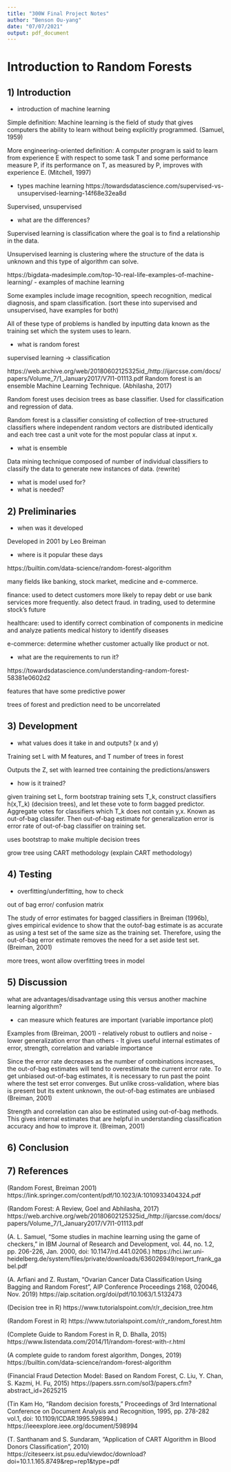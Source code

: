 ```yaml
---
title: "300W Final Project Notes"
author: "Benson Ou-yang"
date: "07/07/2021"
output: pdf_document
---
```


# Introduction to Random Forests

## 1) Introduction

- introduction of machine learning

Simple definition:
Machine learning is the field of study that gives computers the ability to learn without being explicitly programmed. (Samuel, 1959)

More engineering-oriented definition: 
A computer program is said to learn from experience E with respect to some task T and some performance measure P, if its performance on T, as measured by P, improves with experience E. (Mitchell, 1997)


- types machine learning https://towardsdatascience.com/supervised-vs-unsupervised-learning-14f68e32ea8d

Supervised, unsupervised

- what are the differences?

Supervised learning is classification where the goal is to find a relationship in the data.

Unsupervised learning is clustering where the structure of the data is unknown and this type of algorithm can solve.

https://bigdata-madesimple.com/top-10-real-life-examples-of-machine-learning/
- examples of machine learning 

Some examples include image recognition, speech recognition, medical diagnosis, and spam classification. (sort these into supervised and unsupervised, have examples for both)

All of these type of problems is handled by inputting data known as the training set which the system uses to learn.

- what is random forest

supervised learning -> classification

https://web.archive.org/web/20180602125325id_/http://ijarcsse.com/docs/papers/Volume_7/1_January2017/V7I1-01113.pdf
Random forest is an ensemble Machine Learning Technique. (Abhilasha, 2017)

Random forest uses decision trees as base classifier. Used for classification and regression of data. 

Random forest is a classifier consisting of collection of tree-structured classifiers where independent random vectors are distributed identically and each tree cast a unit vote for the most popular class at input x.

- what is ensemble

Data mining technique composed of number of individual classifiers to classify the data to generate new instances of data. (rewrite)

- what is model used for?
- what is needed?



## 2) Preliminaries

- when was it developed

Developed in 2001 by Leo Breiman

- where is it popular these days

https://builtin.com/data-science/random-forest-algorithm

many fields like banking, stock market, medicine and e-commerce.

finance: used to detect customers more likely to repay debt or use bank services more frequently. also detect fraud. in trading, used to determine stock's future

healthcare: used to identify correct combination of components in medicine and analyze patients medical history to identify diseases

e-commerce: determine whether customer actually like product or not. 

- what are the requirements to run it?

https://towardsdatascience.com/understanding-random-forest-58381e0602d2

features that have some predictive power

trees of forest and prediction need to be uncorrelated 

## 3) Development

- what values does it take in and outputs? (x and y)

Training set L with M features, and T number of trees in forest

Outputs the Z, set with learned tree containing the predictions/answers

- how is it trained?

given training set L, form bootstrap training sets T_k, construct classifiers h(x,T_k) (decision trees), and let these vote to form bagged predictor. Aggregate votes for classifiers which T_k does not contain y,x. Known as out-of-bag classifer. Then out-of-bag estimate for generalization error is error rate of out-of-bag classifier on training set. 

uses bootstrap to make multiple decision trees

grow tree using CART methodology (explain CART methodology)

## 4) Testing

- overfitting/underfitting, how to check

out of bag error/ confusion matrix

The study of error estimates for
bagged classifiers in Breiman (1996b), gives empirical evidence to show that the outof-bag estimate is as accurate as using a test set of the same size as the training set. Therefore, using the out-of-bag error estimate removes the need for a set aside test
set. (Breiman, 2001)

more trees, wont allow overfitting trees in model


## 5) Discussion

what are advantages/disadvantage using this versus another machine learning algorithm?

- can measure which features are important (variable importance plot)

Examples from (Breiman, 2001)
- relatively robust to outliers and noise 
- lower generalization error than others
- It gives useful internal estimates of error, strength, correlation and variable importance

Since the error rate decreases as the number of combinations
increases, the out-of-bag estimates will tend to overestimate the current error rate. To get
unbiased out-of-bag estimates, it is necessary to run past the point where the test set error
converges. But unlike cross-validation, where bias is present but its extent unknown, the
out-of-bag estimates are unbiased (Breiman, 2001)

Strength and correlation can also be estimated using out-of-bag methods. This gives
internal estimates that are helpful in understanding classification accuracy and how to
improve it. (Breiman, 2001)

## 6) Conclusion 



## 7) References

(Random Forest, Breiman 2001) https://link.springer.com/content/pdf/10.1023/A:1010933404324.pdf


(Random Forest: A Review, Goel and Abhilasha, 2017)  https://web.archive.org/web/20180602125325id_/http://ijarcsse.com/docs/papers/Volume_7/1_January2017/V7I1-01113.pdf

(A. L. Samuel, "Some studies in machine learning using the game of checkers," in IBM Journal of Research and Development, vol. 44, no. 1.2, pp. 206-226, Jan. 2000, doi: 10.1147/rd.441.0206.) https://hci.iwr.uni-heidelberg.de/system/files/private/downloads/636026949/report_frank_gabel.pdf

(A. Arfiani and Z. Rustam, "Ovarian Cancer Data Classification Using Bagging and Random Forest", AIP Conference Proceedings 2168, 020046, Nov. 2019)
https://aip.scitation.org/doi/pdf/10.1063/1.5132473

(Decision tree in R) https://www.tutorialspoint.com/r/r_decision_tree.htm

(Random Forest in R)
https://www.tutorialspoint.com/r/r_random_forest.htm

(Complete Guide to Random Forest in R, D. Bhalla, 2015)
https://www.listendata.com/2014/11/random-forest-with-r.html

(A complete guide to random forest algorithm, Donges, 2019) https://builtin.com/data-science/random-forest-algorithm

(Financial Fraud Detection Model: Based on Random Forest, C. Liu, Y. Chan, S. Kazmi, H. Fu, 2015)
https://papers.ssrn.com/sol3/papers.cfm?abstract_id=2625215

(Tin Kam Ho, "Random decision forests," Proceedings of 3rd International Conference on Document Analysis and Recognition, 1995, pp. 278-282 vol.1, doi: 10.1109/ICDAR.1995.598994.) https://ieeexplore.ieee.org/document/598994

(T. Santhanam and S. Sundaram, "Application of CART Algorithm in Blood Donors Classification", 2010) https://citeseerx.ist.psu.edu/viewdoc/download?doi=10.1.1.165.8749&rep=rep1&type=pdf